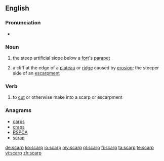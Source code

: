 ==English==

===Pronunciation===
* {{rhymes|ɑː(r)p}}

===Noun===
{{wikipedia}}
{{en-noun}}

# the steep artificial slope below a [[fort]]'s [[parapet]]
# {{geology}} a cliff at the edge of a [[plateau]] or [[ridge]] caused by [[erosion]]; the steeper side of an [[escarpment]]

===Verb===
{{en-verb}}

# {{earth science|geography|transitive}} to [[cut]] or otherwise make into a scarp or escarpment

===Anagrams===
* [[carps#English|carps]]
* [[craps#English|craps]]
* [[RSPCA#English|RSPCA]]
* [[scrap#English|scrap]]

[[de:scarp]]
[[ko:scarp]]
[[io:scarp]]
[[my:scarp]]
[[pl:scarp]]
[[fi:scarp]]
[[ta:scarp]]
[[te:scarp]]
[[vi:scarp]]
[[zh:scarp]]